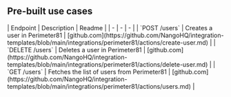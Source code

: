 
## Pre-built use cases

<AccordionGroup>


<Accordion title="Users">
| Endpoint | Description | Readme |
| - | - | - |
| `POST /users` | Creates a user in Perimeter81 | [github.com](https://github.com/NangoHQ/integration-templates/blob/main/integrations/perimeter81/actions/create-user.md) |
| `DELETE /users` | Deletes a user in Perimeter81 | [github.com](https://github.com/NangoHQ/integration-templates/blob/main/integrations/perimeter81/actions/delete-user.md) |
| `GET /users` | Fetches the list of users from Perimeter81 | [github.com](https://github.com/NangoHQ/integration-templates/blob/main/integrations/perimeter81/actions/users.md) |
</Accordion>

</AccordionGroup>
